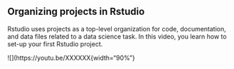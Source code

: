 ## Organizing projects in Rstudio

Rstudio uses projects as a top-level organization for code, documentation, and data files related to a data science task. In this video, you learn how to set-up your first Rstudio project.
  
![](https://youtu.be/XXXXXX{width="90%"}
